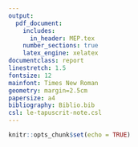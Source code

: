 ```yaml
---
output: 
  pdf_document:
    includes:
      in_header: MEP.tex
    number_sections: true
    latex_engine: xelatex
documentclass: report
linestretch: 1.5
fontsize: 12
mainfont: Times New Roman
geometry: margin=2.5cm
papersize: a4
bibliography: Biblio.bib
csl: le-tapuscrit-note.csl
---
```


```r
knitr::opts_chunk$set(echo = TRUE)
```

```{=tex}
\phantomsection
\addcontentsline{toc}{chapter}{Introduction}
\chapter*{\huge Introduction}
```
\vspace{.5cm}
